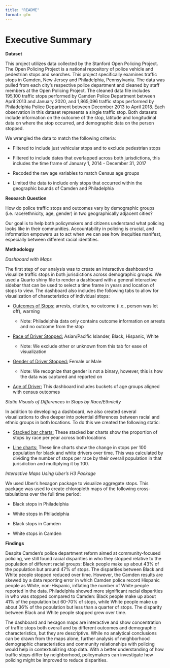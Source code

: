 ```yaml
---
title: "README"
format: gfm
---
```


# Executive Summary

**Dataset**

This project utilizes data collected by the Stanford Open Policing Project. The Open Policing Project is a national repository of police vehicle and pedestrian stops and searches. This project specifically examines traffic stops in Camden, New Jersey and Philadelphia, Pennsylvania. The data was pulled from each city's respective police department and cleaned by staff members at the Open Policing Project. The cleaned data file includes 195,100 traffic stops performed by Camden Police Department between April 2013 and January 2020, and 1,865,096 traffic stops performed by Philadelphia Police Department between December 2013 to April 2018. Each observation in this dataset represents a single traffic stop. Both datasets include information on the outcome of the stop, latitude and longitudinal data on where the stop occurred, and demographic data on the person stopped.

We wrangled the data to match the following criteria:

-   Filtered to include just vehicular stops and to exclude pedestrian stops

-   Filtered to include dates that overlapped across both jurisdictions, this includes the time frame of January 1, 2014 - December 31, 2017

-   Recoded the raw age variables to match Census age groups

-   Limited the data to include only stops that occurred within the geographic bounds of Camden and Philadelphia

**Research Question**

How do police traffic stops and outcomes vary by demographic groups (i.e. race/ethnicity, age, gender) in two geographically adjacent cities?

Our goal is to help both policymakers and citizens understand what policing looks like in their communities. Accountability in policing is crucial, and information empowers us to act when we can see how inequities manifest, especially between different racial identities.

**Methodology**

*Dashboard with Maps*

The first step of our analysis was to create an interactive dashboard to visualize traffic stops in both jurisdictions across demographic groups. We used a Quarto shiny file to render a dashboard with a general interactive sidebar that can be used to select a time frame in years and location of stops to view. The dashboard also includes the following tabs to allow for visualization of characteristics of individual stops:

-   [Outcomes of Stops:]{.underline} arrests, citation, no outcome (i.e., person was let off), warning

    -   Note: Philadelphia data only contains outcome information on arrests and no outcome from the stop

-   [Race of Driver Stopped:]{.underline} Asian/Pacific Islander, Black, Hispanic, White

    -   Note: We exclude other or unknown from this tab for ease of visualization

-   [Gender of Driver Stopped:]{.underline} Female or Male

    -   Note: We recognize that gender is not a binary, however, this is how the data was captured and reported on

-   [Age of Driver:]{.underline} This dashboard includes buckets of age groups aligned with census outcomes

*Static Visuals of Differences in Stops by Race/Ethnicity*

In addition to developing a dashboard, we also created several visualizations to dive deeper into potential differences between racial and ethnic groups in both locations. To do this we created the following static:

-   [Stacked bar charts:]{.underline} These stacked bar charts show the proportion of stops by race per year across both locations

-   [Line charts:]{.underline} These line charts show the change in stops per 100 population for black and white drivers over time. This was calculated by dividing the number of stops per race by their overall population in that jurisdiction and multiplying it by 100.

*Interactive Maps Using Uber's H3 Package*

We used Uber's hexagon package to visualize aggregate stops. This package was used to create chloropleth maps of the following cross-tabulations over the full time period:

-   Black stops in Philadelphia

-   White stops in Philadelphia

-   Black stops in Camden

-   White stops in Camden

**Findings**

Despite Camden's police department reform aimed at community-focused policing, we still found racial disparities in who they stopped relative to the population of different racial groups: Black people make up about 43% of the population but around 47% of stops. The disparities between Black and White people stopped reduced over time. However, the Camden results are skewed by a data reporting error in which Camden police record Hispanic people as White, non-Hispanic, inflating the number of White people reported in the data. Philadelphia showed more significant racial disparities in who was stopped compared to Camden: Black people make up about 41% of the population but 60-70% of stops, while White people make up about 36% of the population but less than a quarter of stops. The disparity between Black and White people stopped grew over time.

The dashboard and hexagon maps are interactive and show concentration of traffic stops both overall and by different outcomes and demographic characteristics, but they are descriptive. While no analytical conclusions can be drawn from the maps alone, further analysis of neighborhood demographic characteristics and community relationships with policing would help in contextualizing stop data. With a better understanding of how traffic stops differ by neighborhood, policymakers can investigate how policing might be improved to reduce disparities.

